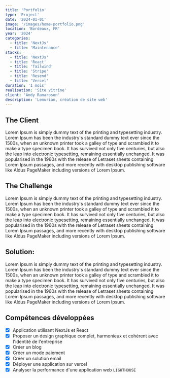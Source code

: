 ```yaml
---
title: 'Portfolio'
type: 'Project'
date: '2024-01-01'
image: '/images/home-portfolio.png'
location: 'Bordeaux, FR'
year: '2024'
categories:
  - title: 'NextJs'
  - title: 'Maintenance'
stacks:
  - title: 'NextJs'
  - title: 'React'
  - title: 'Tailwind'
  - title: 'Stripe'
  - title: 'Resend'
  - title: 'Vercel'
duration: '1 mois'
realisation: 'Site vitrine'
client: 'Andy Ramaroson'
description: 'Lemurian, création de site web'
---
```


## The Client

Lorem Ipsum is simply dummy text of the printing and typesetting industry. Lorem Ipsum has been the industry's
standard dummy text ever since the 1500s, when an unknown printer took a galley of type and scrambled it to make
a type specimen book. It has survived not only five centuries, but also the leap into electronic typesetting,
remaining essentially unchanged. It was popularised in the 1960s with the release of Letraset sheets containing
Lorem Ipsum passages, and more recently with desktop publishing software like Aldus PageMaker including versions
of Lorem Ipsum.

## The Challenge

Lorem Ipsum is simply dummy text of the printing and typesetting industry. Lorem Ipsum has been the industry's
standard dummy text ever since the 1500s, when an unknown printer took a galley of type and scrambled it to make
a type specimen book. It has survived not only five centuries, but also the leap into electronic typesetting,
remaining essentially unchanged. It was popularised in the 1960s with the release of Letraset sheets containing
Lorem Ipsum passages, and more recently with desktop publishing software like Aldus PageMaker including versions
of Lorem Ipsum.

## Solution:

Lorem Ipsum is simply dummy text of the printing and typesetting industry. Lorem Ipsum has been the industry's
standard dummy text ever since the 1500s, when an unknown printer took a galley of type and scrambled it to make
a type specimen book. It has survived not only five centuries, but also the leap into electronic typesetting,
remaining essentially unchanged. It was popularised in the 1960s with the release of Letraset sheets containing
Lorem Ipsum passages, and more recently with desktop publishing software like Aldus PageMaker including versions
of Lorem Ipsum.

## Compétences développées

- [x] Application utilisant NextJs et React
- [x] Proposer un design graphique complet, harmonieux et cohérent avec l'identité de l'entreprise
- [x] Créer un blog
- [x] Créer un mode paiement
- [x] Créer un solution email
- [x] Déployer une application sur vercel
- [x] Analyser la performance d'une application web `LIGHTHOUSE`
